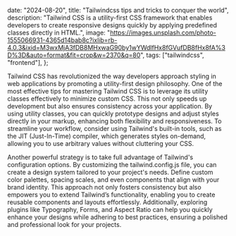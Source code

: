 

  date: "2024-08-20",
  title: "Tailwindcss tips and tricks to conquer the world",
  description:
    "Tailwind CSS is a utility-first CSS framework that enables developers to create responsive designs quickly by applying predefined classes directly in HTML.",
  image:
    "https://images.unsplash.com/photo-1555066931-4365d14bab8c?ixlib=rb-4.0.3&ixid=M3wxMjA3fDB8MHxwaG90by1wYWdlfHx8fGVufDB8fHx8fA%3D%3D&auto=format&fit=crop&w=2370&q=80",
  tags: ["tailwindcss", "frontend"],
};



Tailwind CSS has revolutionized the way developers approach styling in web applications by promoting a utility-first design philosophy. One of the most effective tips for mastering Tailwind CSS is to leverage its utility classes effectively to minimize custom CSS. This not only speeds up development but also ensures consistency across your application. By using utility classes, you can quickly prototype designs and adjust styles directly in your markup, enhancing both flexibility and responsiveness. To streamline your workflow, consider using Tailwind's built-in tools, such as the JIT (Just-In-Time) compiler, which generates styles on-demand, allowing you to use arbitrary values without cluttering your CSS.

Another powerful strategy is to take full advantage of Tailwind's configuration options. By customizing the tailwind.config.js file, you can create a design system tailored to your project's needs. Define custom color palettes, spacing scales, and even components that align with your brand identity. This approach not only fosters consistency but also empowers you to extend Tailwind’s functionality, enabling you to create reusable components and layouts effortlessly. Additionally, exploring plugins like Typography, Forms, and Aspect Ratio can help you quickly enhance your designs while adhering to best practices, ensuring a polished and professional look for your projects.